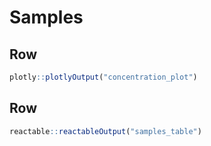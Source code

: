 # Samples {orientation="columns" scrolling="true"}

## Row {width=30%}

```r
plotly::plotlyOutput("concentration_plot")
```

## Row

```r
reactable::reactableOutput("samples_table")
```
